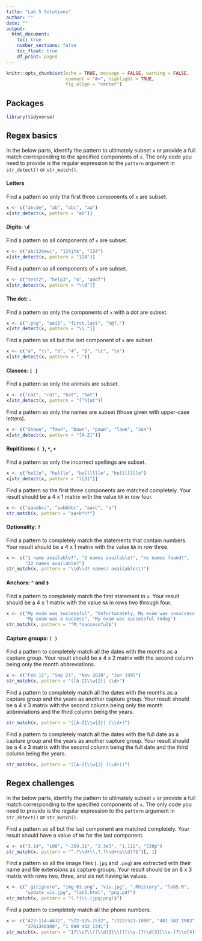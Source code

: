 ```yaml
---
title: "Lab 5 Solutions"
author: ""
date: ""
output: 
  html_document:
    toc: true
    number_sections: false
    toc_float: true
    df_print: paged
---
```


```r
knitr::opts_chunk$set(echo = TRUE, message = FALSE, warning = FALSE,
                      comment = "#>", highlight = TRUE,
                      fig.align = "center")
```

## Packages

```r
library(tidyverse)
```

## Regex basics

In the below parts, identify the pattern to ultimately subset `x` or provide
a full match corresponding to the specified components of `x`. The only
code you need to provide is the regular expression to the `pattern` argument
in `str_detect()` or `str_match()`.

#### Letters

Find a pattern so only the first three components of `x` are subset.

```r
x <- c("abcde", "ab", "abc", "aa")
x[str_detect(x, pattern = "ab")]
```

#### Digits: `\d`

Find a pattern so all components of `x` are subset.

```r
x <- c("abc124ewi", "124jtk", "124")
x[str_detect(x, pattern = "124")]
```

Find a pattern so all components of `x` are subset.

```r
x <- c("test2", "help3", "4", "a0df")
x[str_detect(x, pattern = "\\d")]
```

#### The dot: `.`

Find a pattern so only the components of `x` with a dot are subset.

```r
x <- c(".png", "aei1", "first.last", "%@?.")
x[str_detect(x, pattern = "\\.")]
```

Find a pattern so all but the last component of `x` are subset.

```r
x <- c("a", "\\", "b", "4", "$", "\t", "\n")
x[str_detect(x, pattern = ".")]
```

#### Classes: `[ ]`

Find a pattern so only the animals are subset.

```r
x <- c("cat", "rat", "bat", "hat")
x[str_detect(x, pattern = "[^h]at")]
```

Find a pattern so only the names are subset 
(those given with upper-case letters).

```r
x <- c("Shawn", "fawn", "Dawn", "pawn", "lawn", "Jon")
x[str_detect(x, pattern = "[A-Z]")]
```

#### Repititions: `{ }`, `*`, `+`

Find a pattern so only the incorrect spellings are subset.

```r
x <- c("hello", "helllo", "hellllllo", "helllllllo")
x[str_detect(x, pattern = "l{3}")]
```

Find a pattern so the first three components are matched completely. Your
result should be a 4 x 1 matrix with the value `NA` in row four.

```r
x <- c("aaaabcc", "aabbbbc", "aacc", "a")
str_match(x, pattern = "aa+b*c*")
```

#### Optionality: `?`

Find a pattern to completely match the statements that contain numbers. Your
result should be a 4 x 1 matrix with the value `NA` in row three.

```r
x <- c("1 name available?", "2 names available?", "no names found!",
       "22 names available?")
str_match(x, pattern = "\\d\\d? names? available\\?")
```

#### Anchors: `^` and `$`

Find a pattern to completely match the first statement in `x`. Your
result should be a 4 x 1 matrix with the value `NA` in rows two through four.

```r
x <- c("My exam was successful", "Unfortunately, My exam was unsuccessful",
       "My exam was a success", "My exam was successful today")
str_match(x, pattern = "^M.*successful$")
```

#### Capture groups: `( )`

Find a pattern to completely match all the dates with the months as a capture
group. Your result should be a 4 x 2 matrix with the second column being
only the month abbreviations.

```r
x <- c("Feb 11", "Sep 21", "Nov 2020", "Jun 1995")
str_match(x, pattern = "([A-Z]\\w{2}) \\d+")
```

Find a pattern to completely match all the dates with the months as a capture
group and the years as another capture group. Your result should be a 4 x 3 
matrix with the second column being only the month abbreviations and the
third column being the years.

```r
str_match(x, pattern = "([A-Z]\\w{2}) (\\d+)")
```

Find a pattern to completely match all the dates with the full date as a capture
group and the years as another capture group. Your result should be a 4 x 3 
matrix with the second column being the full date and the
third column being the years.

```r
str_match(x, pattern = "([A-Z]\\w{2} (\\d+))")
```

## Regex challenges

In the below parts, identify the pattern to ultimately subset `x` or provide
a full match corresponding to the specified components of `x`. The only
code you need to provide is the regular expression to the `pattern` argument
in `str_detect()` or `str_match()`.

Find a pattern so all but the last component are matched completely. Your
result should have a value of `NA` for the last component.

```r
x <- c("3.14", "100", "-259.11", "2.3e3", "1,112", "720p")
str_match(x, pattern = "^-?\\d+\\.?,?\\d+(e\\d)?$")[, 1]
```

Find a pattern so all the image files (`.jpg` and `.png`) are extracted with
their name and file extensions as capture groups. Your result should be an
8 x 3 matrix with rows two, three, and six not having `NA` values.

```r
x <- c(".gitignore", "img-01.png", "vis.jpg", ".Rhistory", "lab5.R",
       "update_vis.jpg", "lab5.html", "png.pdf")
str_match(x, pattern = "(.*)\\.(jpg|png)$")
```

Find a pattern to completely match all the phone numbers.

```r
x <- c("423-114-4432", "572-525-2532", "(322)523-1000", "401 342 1983",
       "3781340100", "1 800 432 1341")
str_match(x, pattern = "1?\\s?\\(?\\d{3}\\)?[\\s-]?\\d{3}[\\s-]?\\d{4}")
```

